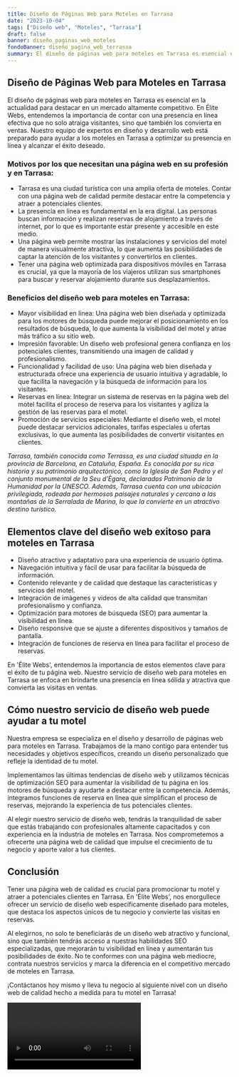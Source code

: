 ```yaml
---
title: Diseño de Páginas Web para Moteles en Tarrasa
date: "2023-10-04"
tags: ["Diseño web", "Moteles", "Tarrasa"]
draft: false
banner: diseño_paginas_web_moteles
fondoBanner: diseño_pagina_web_terrassa
summary: El diseño de páginas web para moteles en Tarrasa es esencial en la actualidad para destacar en un mercado altamente competitivo. En Élite Webs, entendemos la importancia de contar con una presencia en línea efectiva que no solo atraiga visitantes, sino que también los convierta en ventas. Nuestro equipo de expertos en diseño y desarrollo web está preparado para ayudar a los moteles en Tarrasa a optimizar su presencia en línea y alcanzar el éxito deseado.
---
```



## Diseño de Páginas Web para Moteles en Tarrasa

El diseño de páginas web para moteles en Tarrasa es esencial en la actualidad para destacar en un mercado altamente competitivo. En Élite Webs, entendemos la importancia de contar con una presencia en línea efectiva que no solo atraiga visitantes, sino que también los convierta en ventas. Nuestro equipo de expertos en diseño y desarrollo web está preparado para ayudar a los moteles en Tarrasa a optimizar su presencia en línea y alcanzar el éxito deseado.

### Motivos por los que necesitan una página web en su profesión y en Tarrasa:

- Tarrasa es una ciudad turística con una amplia oferta de moteles. Contar con una página web de calidad permite destacar entre la competencia y atraer a potenciales clientes.
- La presencia en línea es fundamental en la era digital. Las personas buscan información y realizan reservas de alojamiento a través de internet, por lo que es importante estar presente y accesible en este medio.
- Una página web permite mostrar las instalaciones y servicios del motel de manera visualmente atractiva, lo que aumenta las posibilidades de captar la atención de los visitantes y convertirlos en clientes.
- Tener una página web optimizada para dispositivos móviles en Tarrasa es crucial, ya que la mayoría de los viajeros utilizan sus smartphones para buscar y reservar alojamiento durante sus desplazamientos.

### Beneficios del diseño web para moteles en Tarrasa:

- Mayor visibilidad en línea: Una página web bien diseñada y optimizada para los motores de búsqueda puede mejorar el posicionamiento en los resultados de búsqueda, lo que aumenta la visibilidad del motel y atrae más tráfico a su sitio web.
- Impresión favorable: Un diseño web profesional genera confianza en los potenciales clientes, transmitiendo una imagen de calidad y profesionalismo.
- Funcionalidad y facilidad de uso: Una página web bien diseñada y estructurada ofrece una experiencia de usuario intuitiva y agradable, lo que facilita la navegación y la búsqueda de información para los visitantes.
- Reservas en línea: Integrar un sistema de reservas en la página web del motel facilita el proceso de reserva para los visitantes y agiliza la gestión de las reservas para el motel.
- Promoción de servicios especiales: Mediante el diseño web, el motel puede destacar servicios adicionales, tarifas especiales u ofertas exclusivas, lo que aumenta las posibilidades de convertir visitantes en clientes.

_Tarrasa, también conocida como Terrassa, es una ciudad situada en la provincia de Barcelona, en Cataluña, España. Es conocida por su rica historia y su patrimonio arquitectónico, como la Iglesia de San Pedro y el conjunto monumental de la Seu d'Ègara, declarados Patrimonio de la Humanidad por la UNESCO. Además, Tarrasa cuenta con una ubicación privilegiada, rodeada por hermosos paisajes naturales y cercana a las montañas de la Serralada de Marina, lo que la convierte en un atractivo destino turístico._

<GifSeo />

<Cta />

## Elementos clave del diseño web exitoso para moteles en Tarrasa

- Diseño atractivo y adaptativo para una experiencia de usuario óptima.
- Navegación intuitiva y fácil de usar para facilitar la búsqueda de información.
- Contenido relevante y de calidad que destaque las características y servicios del motel.
- Integración de imágenes y videos de alta calidad que transmitan profesionalismo y confianza.
- Optimización para motores de búsqueda (SEO) para aumentar la visibilidad en línea.
- Diseño responsive que se ajuste a diferentes dispositivos y tamaños de pantalla.
- Integración de funciones de reserva en línea para facilitar el proceso de reservas.

En 'Élite Webs', entendemos la importancia de estos elementos clave para el éxito de tu página web. Nuestro servicio de diseño web para moteles en Tarrasa se enfoca en brindarte una presencia en línea sólida y atractiva que convierta las visitas en ventas.

## Cómo nuestro servicio de diseño web puede ayudar a tu motel

Nuestra empresa se especializa en el diseño y desarrollo de páginas web para moteles en Tarrasa. Trabajamos de la mano contigo para entender tus necesidades y objetivos específicos, creando un diseño personalizado que refleje la identidad de tu motel.

Implementamos las últimas tendencias de diseño web y utilizamos técnicas de optimización SEO para aumentar la visibilidad de tu página en los motores de búsqueda y ayudarte a destacar entre la competencia. Además, integramos funciones de reserva en línea que simplifican el proceso de reservas, mejorando la experiencia de tus potenciales clientes.

Al elegir nuestro servicio de diseño web, tendrás la tranquilidad de saber que estás trabajando con profesionales altamente capacitados y con experiencia en la industria de moteles en Tarrasa. Nos comprometemos a ofrecerte una página web de calidad que impulse el crecimiento de tu negocio y aporte valor a tus clientes.

## Conclusión

Tener una página web de calidad es crucial para promocionar tu motel y atraer a potenciales clientes en Tarrasa. En 'Élite Webs', nos enorgullece ofrecer un servicio de diseño web específicamente diseñado para moteles, que destaca los aspectos únicos de tu negocio y convierte las visitas en reservas.

Al elegirnos, no solo te beneficiarás de un diseño web atractivo y funcional, sino que también tendrás acceso a nuestras habilidades SEO especializadas, que mejorarán tu visibilidad en línea y aumentarán tus posibilidades de éxito. No te conformes con una página web mediocre, contrata nuestros servicios y marca la diferencia en el competitivo mercado de moteles en Tarrasa.

¡Contáctanos hoy mismo y lleva tu negocio al siguiente nivel con un diseño web de calidad hecho a medida para tu motel en Tarrasa!

<Video />

<CtaBot job="Moteles" city="Tarrasa" />

<Gmaps query="Tarrasa+españa+maps" />
